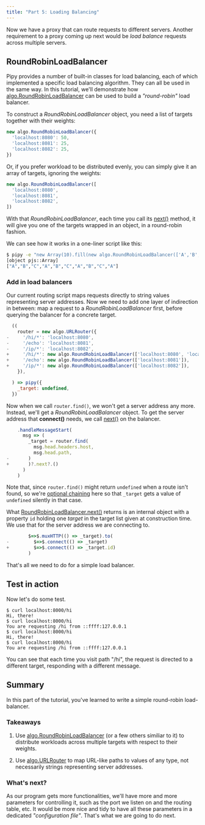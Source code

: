 ```yaml
---
title: "Part 5: Loading Balancing"
---
```


Now we have a proxy that can route requests to different servers. Another requirement to a proxy coming up next would be _load balance_ requests across multiple servers.

## RoundRobinLoadBalancer

Pipy provides a number of built-in classes for load balancing, each of which implemented a specific load balancing algorithm. They can all be used in the same way. In this tutorial, we'll demonstrate how [algo.RoundRobinLoadBalancer](/reference/api/algo/RoundRobinLoadBalancer) can be used to build a _"round-robin"_ load balancer.

To construct a _RoundRobinLoadBalancer_ object, you need a list of targets together with their weights:

``` js
new algo.RoundRobinLoadBalancer({
  'localhost:8080': 50,
  'localhost:8081': 25,
  'localhost:8082': 25,
})
```

Or, if you prefer workload to be distributed evenly, you can simply give it an array of targets, ignoring the weights:

``` js
new algo.RoundRobinLoadBalancer([
  'localhost:8080',
  'localhost:8081',
  'localhost:8082',
])
```

With that _RoundRobinLoadBalancer_, each time you call its [next()](/reference/api/algo/RoundRobinLoadBalancer/next) method, it will give you one of the targets wrapped in an object, in a round-robin fashion.

We can see how it works in a one-liner script like this:

``` sh
$ pipy -e "new Array(10).fill(new algo.RoundRobinLoadBalancer(['A','B','C'])).map(b => b.next().id)" 2> /dev/null
[object pjs::Array]
["A","B","C","A","B","C","A","B","C","A"]
```

### Add in load balancers

Our current routing script maps requests directly to string values representing server addresses. Now we need to add one layer of indirection in between: map a request to a _RoundRobinLoadBalancer_ first, before querying the balancer for a concrete target.

``` js
  ((
    router = new algo.URLRouter({
-     '/hi/*': 'localhost:8080',
-     '/echo': 'localhost:8081',
-     '/ip/*': 'localhost:8082',
+     '/hi/*': new algo.RoundRobinLoadBalancer(['localhost:8080', 'localhost:8082']),
+     '/echo': new algo.RoundRobinLoadBalancer(['localhost:8081']),
+     '/ip/*': new algo.RoundRobinLoadBalancer(['localhost:8082']),
    }),

  ) => pipy({
    _target: undefined,
  })
```

Now when we call `router.find()`, we won't get a server address any more. Instead, we'll get a _RoundRobinLoadBalancer_ object. To get the server address that **connect()** needs, we call [next()](/reference/api/algo/RoundRobinLoadBalancer/next) on the balancer.

``` js
    .handleMessageStart(
      msg => (
        _target = router.find(
          msg.head.headers.host,
          msg.head.path,
-       )
+       )?.next?.()
      )
    )
```

Note that, since `router.find()` might return `undefined` when a route isn't found, so we're [optional chaining](https://developer.mozilla.org/docs/Web/JavaScript/Reference/Operators/Optional_chaining) here so that `_target` gets a value of `undefined` silently in that case.

What [RoundRobinLoadBalancer.next()](/reference/api/algo/RoundRobinLoadBalancer/next) returns is an internal object with a property `id` holding one _target_ in the target list given at construction time. We use that for the server address we are connecting to.

``` js
        $=>$.muxHTTP(() => _target).to(
-         $=>$.connect(() => _target)
+         $=>$.connect(() => _target.id)
        )
```

That's all we need to do for a simple load balancer.

## Test in action

Now let's do some test.

```
$ curl localhost:8000/hi
Hi, there!
$ curl localhost:8000/hi
You are requesting /hi from ::ffff:127.0.0.1
$ curl localhost:8000/hi
Hi, there!
$ curl localhost:8000/hi
You are requesting /hi from ::ffff:127.0.0.1
```

You can see that each time you visit path "/hi", the request is directed to a different target, responding with a different message.

## Summary

In this part of the tutorial, you've learned to write a simple round-robin load-balancer.

### Takeaways

1. Use [algo.RoundRobinLoadBalancer](/reference/api/algo/RoundRobinLoadBalancer) (or a few others similiar to it) to distribute workloads across multiple targets with respect to their weights.

2. Use [algo.URLRouter](/reference/api/algo/URLRouter) to map URL-like paths to values of any type, not necessarily strings representing server addresses.

### What's next?

As our program gets more functionalities, we'll have more and more parameters for controlling it, such as the port we listen on and the routing table, etc. It would be more nice and tidy to have all these parameters in a dedicated _"configuration file"_. That's what we are going to do next.
